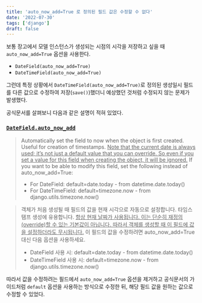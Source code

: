 ```yaml
---
title: 'auto_now_add=True 로 정의된 필드 값은 수정할 수 없다'
date: '2022-07-30'
tags: ['django']
draft: false
---
```


보통 장고에서 모델 인스턴스가 생성되는 시점의 시각을 저장하고 싶을 때 `auto_now_add=True` 옵션을 사용한다. 

- `DateField(auto_now_add=True)`
- `DateTimeField(auto_now_add=True)`

그런데 특정 상황에서 `DateTimeField(auto_now_add=True)`로 정의된 생성일시 필드를 다른 값으로 수정하여 저장(`save()`)했더니 예상했던 것처럼 수정되지 않는 문제가 발생했다.

공식문서를 살펴보니 다음과 같은 설명이 적혀 있었다.

### [`DateField.auto_now_add`](https://docs.djangoproject.com/en/3.2/ref/models/fields/#django.db.models.DateField.auto_now_add)

> Automatically set the field to now when the object is first created. Useful for creation of timestamps. <u>Note that the current date is always used; it’s not just a default value that you can override. So even if you set a value for this field when creating the object, it will be ignored.</u> If you want to be able to modify this field, set the following instead of auto_now_add=True:
> - For DateField: default=date.today - from datetime.date.today()
> - For DateTimeField: default=timezone.now - from django.utils.timezone.now()

> 객체가 처음 생성될 때 필드의 값을 현재 시각으로 자동으로 설정합니다. 타임스탬프 생성에 유용합니다. <u>항상 현재 날짜가 사용됩니다. 이는 단순히 재정의(override)할 수 있는 기본값이 아닙니다. 따라서 객체를 생성할 때 이 필드에 값을 설정하더라도 무시됩니다.</u> 이 필드의 값을 수정하려면 auto_now_add=True 대신 다음 옵션을 사용하세요.
> - DateField 사용 시: default=date.today - from datetime.date.today()
> - DateTimeField 사용 시: default=timezone.now - from django.utils.timezone.now()

따라서 값을 수정하려는 필드에서 `auto_now_add=True` 옵션을 제거하고 공식문서의 가이드처럼 `default` 옵션을 사용하는 방식으로 수정한 뒤, 해당 필드 값을 원하는 값으로 수정할 수 있었다.
